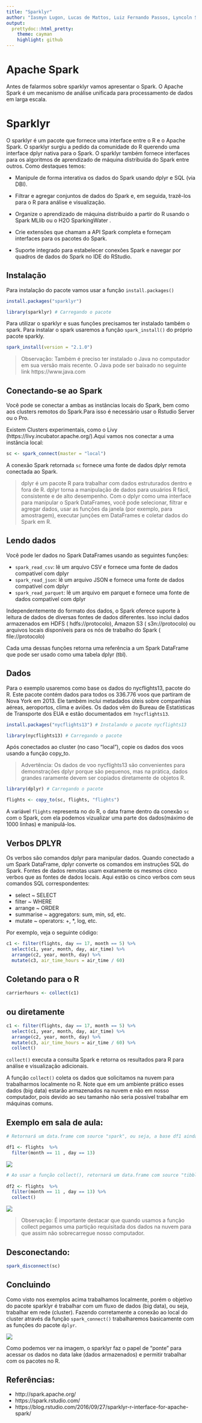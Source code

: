 ```yaml
---
title: "Sparklyr"
author: "Iasmyn Lugon, Lucas de Mattos, Luiz Fernando Passos, Lyncoln Sousa, Marcson Azevedo"
output:
  prettydoc::html_pretty:
    theme: cayman
    highlight: github
---
```


# Apache Spark

Antes de falarmos sobre sparklyr vamos apresentar o Spark. O Apache Spark é um mecanismo de análise unificada para processamento de dados em larga escala.


# Sparklyr

O sparklyr é um pacote que fornece uma interface entre o R e o Apache Spark. O sparklyr surgiu a pedido da comunidade do R querendo uma interface dplyr nativa para o Spark. O sparklyr também fornece interfaces para os algoritmos de aprendizado de máquina distribuída do Spark entre outros. Como destaques temos:

+ Manipule de forma interativa os dados do Spark usando dplyr e SQL (via DBI).

+ Filtrar e agregar conjuntos de dados do Spark e, em seguida, trazê-los para o R para análise e visualização.

+ Organize o aprendizado de máquina distribuído a partir do R usando o Spark MLlib ou o H2O SparkingWater .

+ Crie extensões que chamam a API Spark completa e forneçam interfaces para os pacotes do Spark.

+ Suporte integrado para estabelecer conexões Spark e navegar por quadros de dados do Spark no IDE do RStudio.

## Instalação 

Para instalação do pacote vamos usar a função `install.packages()`

```r
install.packages("sparklyr")
```

```r
library(sparklyr) # Carregando o pacote
```

Para utilizar o sparklyr e suas funções precisamos ter instalado também o spark. Para instalar o spark usaremos a função `spark_install()` do próprio pacote sparkly.

```r
spark_install(version = "2.1.0")
```

> Observação: Também é preciso ter instalado o Java no computador em sua versão mais recente. O Java pode ser baixado no seguinte link https://www.java.com

## Conectando-se ao Spark

Você pode se conectar a ambas as instâncias locais do Spark, bem como aos clusters remotos do Spark.Para isso é necessário usar o Rstudio Server ou o Pro.

Existem Clusters experimentais, como o Livy (https://livy.incubator.apache.org/).Aqui vamos nos conectar a uma instância local:

```r
sc <- spark_connect(master = "local")
```

A conexão Spark retornada `sc` fornece uma fonte de dados dplyr remota conectada ao Spark.

> dplyr é um pacote R para trabalhar com dados estruturados dentro e fora de R. dplyr torna a manipulação de dados para usuários R fácil, consistente e de alto desempenho. Com o dplyr como uma interface para manipular o Spark DataFrames, você pode selecionar, filtrar e agregar dados, usar as funções da janela (por exemplo, para amostragem), executar junções em DataFrames e coletar dados do Spark em R.

## Lendo dados

Você pode ler dados no Spark DataFrames usando as seguintes funções:

+ `spark_read_csv`: lê um arquivo CSV e fornece uma fonte de dados compatível com dplyr
+ `spark_read_json`: lê um arquivo JSON e fornece uma fonte de dados compatível com dplyr
+ `spark_read_parquet`: lê um arquivo em parquet e fornece uma fonte de dados compatível com dplyr

Independentemente do formato dos dados, o Spark oferece suporte à leitura de dados de diversas fontes de dados diferentes. Isso inclui dados armazenados em HDFS ( hdfs://protocolo), Amazon S3 ( s3n://protocolo) ou arquivos locais disponíveis para os nós de trabalho do Spark ( file://protocolo)

Cada uma dessas funções retorna uma referência a um Spark DataFrame que pode ser usado como uma tabela dplyr (tbl).

## Dados

Para o exemplo usaremos como base os dados do nycflights13, pacote do R. Este pacote contém dados para todos os 336.776 voos que partiram de Nova York em 2013. Ele também inclui metadados úteis sobre companhias aéreas, aeroportos, clima e aviões. Os dados vêm do Bureau de Estatísticas de Transporte dos EUA e estão documentados em `?nycflights13`.

```r
install.packages("nycflights13") # Instalando o pacote nycflights13
```

```r
library(nycflights13) # Carregando o pacote
```

Após conectados ao cluster (no caso "local"), copie os dados dos voos usando a função copy_to.

> Advertência: Os dados de voo nycflights13 são convenientes para demonstrações dplyr porque são pequenos, mas na prática, dados grandes raramente devem ser copiados diretamente de objetos R.

```r
library(dplyr) # Carregando o pacote
```

```r
flights <- copy_to(sc, flights, "flights")
```

A variável `flights` representa no do R, o data frame dentro da conexão `sc` com o Spark, com ela podemos vizualizar uma parte dos dados(máximo de 1000 linhas) e manipulá-los.

## Verbos DPLYR

Os verbos são comandos dplyr para manipular dados. Quando conectado a um Spark DataFrame, dplyr converte os comandos em instruções SQL do Spark. Fontes de dados remotas usam exatamente os mesmos cinco verbos que as fontes de dados locais. Aqui estão os cinco verbos com seus comandos SQL correspondentes:

+ select ~ SELECT
+ filter ~ WHERE
+ arrange ~ ORDER
+ summarise ~ aggregators: sum, min, sd, etc.
+ mutate ~ operators: +, *, log, etc.

Por exemplo, veja o seguinte código:

```r
c1 <- filter(flights, day == 17, month == 5) %>% 
  select(c1, year, month, day, air_time) %>% 
  arrange(c2, year, month, day) %>% 
  mutate(c3, air_time_hours = air_time / 60)
```

## Coletando para o R

```r
carrierhours <- collect(c1)
```

## ou diretamente
```r
c1 <- filter(flights, day == 17, month == 5) %>%
  select(c1, year, month, day, air_time) %>%
  arrange(c2, year, month, day) %>% 
  mutate(c3, air_time_hours = air_time / 60) %>%
  collect()
```

`collect()` executa a consulta Spark e retorna os resultados para R para análise e visualização adicionais.

A função `collect()` coleta os dados que solicitamos na nuvem para trabalharmos localmente no R. Note que em um ambiente prático esses dados (big data) estarão armazenados na nuvem e não em nosso computador, pois devido ao seu tamanho não seria possível trabalhar em máquinas comuns.

## Exemplo em sala de aula: 
```r
# Retornará um data.frame com source "spark", ou seja, a base df1 ainda estará no Apache Spark

df1 <- flights  %>% 
  filter(month == 11 , day == 13)
```

![](man/figures/fig7.png)

```r
# Ao usar a função collect(), retornará um data.frame com source "tibble" para trabalharmos localmente no R.
  
df2 <- flights  %>% 
  filter(month == 11 , day == 13) %>% 
  collect()
```

![](man/figures/fig8.png)

> Observação: É importante destacar que quando usamos a função collect pegamos uma partição requisitada dos dados na nuvem para que assim não sobrecarregue nosso computador.

## Desconectando: 

```r
spark_disconnect(sc)
```

## Concluindo

Como visto nos exemplos acima trabalhamos localmente, porém o objetivo do pacote sparklyr é trabalhar com um fluxo de dados (big data), ou seja, trabalhar em rede (cluster). Fazendo corretamente a conexão ao local do cluster através da função `spark_connect()` trabalharemos basicamente com as funções do pacote `dplyr`.

![](man/figures/fig6.png)

Como podemos ver na imagem, o sparklyr faz o papel de "ponte" para acessar os dados no data lake (dados armazenados) e permitir trabalhar com os pacotes no R.


## Referências:

+ http://spark.apache.org/
+ https://spark.rstudio.com/
+ https://blog.rstudio.com/2016/09/27/sparklyr-r-interface-for-apache-spark/












